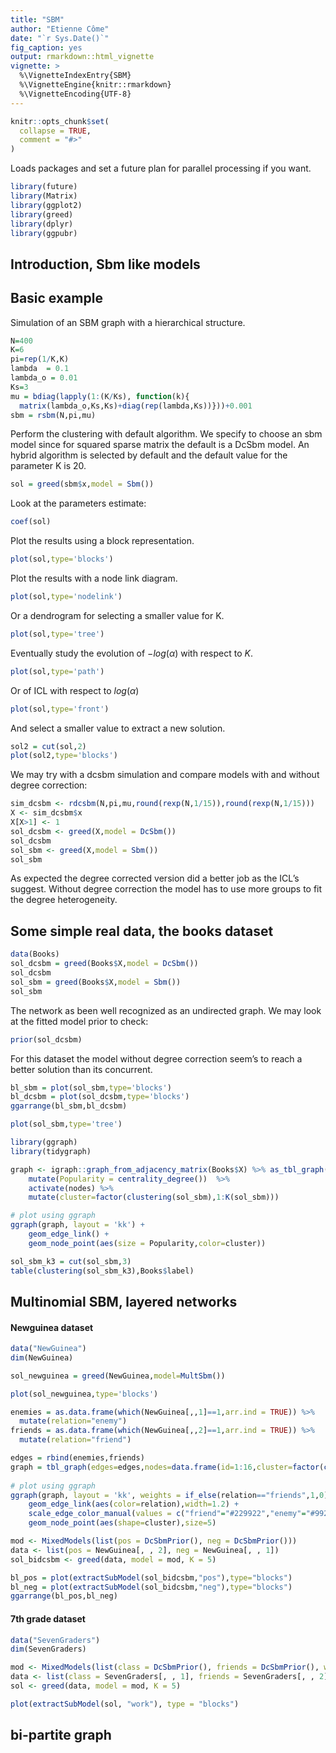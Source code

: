 ```yaml
---
title: "SBM"
author: "Etienne Côme"
date: "`r Sys.Date()`"
fig_caption: yes
output: rmarkdown::html_vignette
vignette: >
  %\VignetteIndexEntry{SBM}
  %\VignetteEngine{knitr::rmarkdown}
  %\VignetteEncoding{UTF-8}
---
```


```r
knitr::opts_chunk$set(
  collapse = TRUE,
  comment = "#>"
)
```


Loads packages and set a future plan for parallel processing if you want.
```r
library(future)
library(Matrix)
library(ggplot2)
library(greed)
library(dplyr)
library(ggpubr)
```

## Introduction, Sbm like models

## Basic example

Simulation of an SBM graph with a hierarchical structure.
```r
N=400
K=6
pi=rep(1/K,K)
lambda  = 0.1
lambda_o = 0.01
Ks=3
mu = bdiag(lapply(1:(K/Ks), function(k){
  matrix(lambda_o,Ks,Ks)+diag(rep(lambda,Ks))}))+0.001
sbm = rsbm(N,pi,mu)
```

Perform the clustering with default  algorithm. We specify to choose an sbm model since for squared sparse matrix the default is a DcSbm model. An hybrid  algorithm is selected by default and the default value for the parameter K is 20.

```r
sol = greed(sbm$x,model = Sbm())
```

Look at the parameters estimate:

```r
coef(sol)
```

Plot the results using a block representation.

```r
plot(sol,type='blocks')
```



Plot the results with a node link diagram.
```r
plot(sol,type='nodelink')
```

Or a dendrogram for selecting a smaller value for K.
```r
plot(sol,type='tree')
```

Eventually study the evolution of $-log(\alpha)$ with respect to $K$.
```r
plot(sol,type='path')
```

Or of ICL with respect to $log(\alpha)$
```r
plot(sol,type='front')
```

And select a smaller value to extract a new solution.
```r
sol2 = cut(sol,2)
plot(sol2,type='blocks')
```

We may try with a dcsbm simulation and compare models with and without degree correction:

```r
sim_dcsbm <- rdcsbm(N,pi,mu,round(rexp(N,1/15)),round(rexp(N,1/15)))
X <- sim_dcsbm$x
X[X>1] <- 1
sol_dcsbm <- greed(X,model = DcSbm())
sol_dcsbm
sol_sbm <- greed(X,model = Sbm())
sol_sbm
```

As expected the degree corrected version did a better job as the ICL's suggest. Without degree correction the model has to use more groups to fit the degree heterogeneity. 

## Some simple real data, the books dataset

```r
data(Books)
sol_dcsbm = greed(Books$X,model = DcSbm())
sol_dcsbm
sol_sbm = greed(Books$X,model = Sbm())
sol_sbm
```

The network as been well recognized as an undirected graph. We may look at the fitted model prior to check:

```r
prior(sol_dcsbm)
```

For this dataset the model without degree correction seem's to reach a better solution than its concurrent.

```r
bl_sbm = plot(sol_sbm,type='blocks')
bl_dcsbm = plot(sol_dcsbm,type='blocks')
ggarrange(bl_sbm,bl_dcsbm)
```

```r
plot(sol_sbm,type='tree')
```

```r
library(ggraph)
library(tidygraph)

graph <- igraph::graph_from_adjacency_matrix(Books$X) %>% as_tbl_graph() %>% 
    mutate(Popularity = centrality_degree())  %>% 
    activate(nodes) %>%
    mutate(cluster=factor(clustering(sol_sbm),1:K(sol_sbm)))

# plot using ggraph
ggraph(graph, layout = 'kk') + 
    geom_edge_link() + 
    geom_node_point(aes(size = Popularity,color=cluster))

```

```r
sol_sbm_k3 = cut(sol_sbm,3)
table(clustering(sol_sbm_k3),Books$label)
```

## Multinomial SBM, layered networks 

#### Newguinea dataset
```r
data("NewGuinea")
dim(NewGuinea)
```

```r
sol_newguinea = greed(NewGuinea,model=MultSbm())
```

```r
plot(sol_newguinea,type='blocks')
```


```r

enemies = as.data.frame(which(NewGuinea[,,1]==1,arr.ind = TRUE)) %>% 
  mutate(relation="enemy")
friends = as.data.frame(which(NewGuinea[,,2]==1,arr.ind = TRUE)) %>%
  mutate(relation="friend")

edges = rbind(enemies,friends)
graph = tbl_graph(edges=edges,nodes=data.frame(id=1:16,cluster=factor(clustering(sol_newguinea))))                          
                          
# plot using ggraph
ggraph(graph, layout = 'kk', weights = if_else(relation=="friends",1,0)) + 
    geom_edge_link(aes(color=relation),width=1.2) + 
    scale_edge_color_manual(values = c("friend"="#229922","enemy"="#992222"))+
    geom_node_point(aes(shape=cluster),size=5)

```



```r
mod <- MixedModels(list(pos = DcSbmPrior(), neg = DcSbmPrior()))
data <- list(pos = NewGuinea[, , 2], neg = NewGuinea[, , 1])
sol_bidcsbm <- greed(data, model = mod, K = 5)
```

```r
bl_pos = plot(extractSubModel(sol_bidcsbm,"pos"),type="blocks")
bl_neg = plot(extractSubModel(sol_bidcsbm,"neg"),type="blocks")
ggarrange(bl_pos,bl_neg)
```


#### 7th grade dataset


```r
data("SevenGraders")
dim(SevenGraders)
```

```r
mod <- MixedModels(list(class = DcSbmPrior(), friends = DcSbmPrior(), work = DcSbmPrior()))
data <- list(class = SevenGraders[, , 1], friends = SevenGraders[, , 2], work = SevenGraders[, , 3])
sol <- greed(data, model = mod, K = 5)
```

```r
plot(extractSubModel(sol, "work"), type = "blocks")
```

## bi-partite graph



